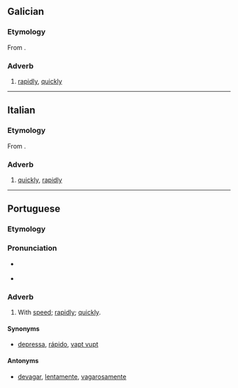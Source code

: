 {{also|rápidamente|ràpidamente}}
==Galician==

===Etymology===
From {{suffix|gl|rápido|mente}}.

===Adverb===
{{gl-adv}}

# [[rapidly]], [[quickly]]

----

==Italian==

===Etymology===
From {{suffix|it|rapido|mente}}.

===Adverb===
{{it-adv}}

# [[quickly]], [[rapidly]]

----

==Portuguese==

===Etymology===
{{pt-etym-mente|rápido|rápida}}

===Pronunciation===
* {{a|PT}} {{IPA|/ʁa.pi.ðɐ.ˈmẽ.tɨ/|lang=pt}}
* {{hyphenation|ra|pi|da|men|te|lang=pt}}

===Adverb===
{{pt-adv|sup=rapidissimamente}}

# With [[speed]]; [[rapidly]]; [[quickly]].

====Synonyms====
* [[depressa]], [[rápido]], [[vapt vupt]]

====Antonyms====
* [[devagar]], [[lentamente]], [[vagarosamente]]